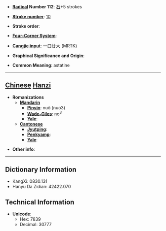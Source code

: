 * '''[[Wiktionary:Chinese radical index| Radical]] Number 112''': [[Wiktionary:Chinese radical index 石|石]]+5 strokes

* '''[[Wiktionary:Chinese total strokes index|Stroke number]]''': [[Wiktionary:Chinese total strokes index 10|10]]

* '''Stroke order''': 

* '''[[Wiktionary:Chinese four corner index|Four-Corner System]]''': 

* '''[[Wiktionary:Chinese Cangjie index|Cangjie input]]''': 一口廿大 (MRTK)

* '''Graphical Significance and Origin''': 

* '''Common Meaning''': astatine

----

== [[Chinese]] [[Hanzi]] ==

* '''Romanizations'''
** '''[[Mandarin]]'''
*** '''[[Pinyin]]''': nuǒ (nuo3)
*** '''[[Wade-Giles]]''': no<sup>3</sup>
*** '''[[Yale]]''': 
** '''[[Cantonese]]'''
*** '''[[Jyutping]]''':
*** '''[[Penkyamp]]''': 
*** '''[[Yale]]''': 

* '''Other info''': 

----

== Dictionary Information ==

* KangXi: 0830.131
* Hanyu Da Zidian: 42422.070

== Technical Information ==

* '''Unicode''':
** Hex: 7839
** Decimal: 30777